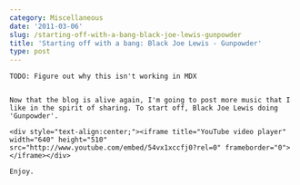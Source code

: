 ```yaml
---
category: Miscellaneous
date: '2011-03-06'
slug: /starting-off-with-a-bang-black-joe-lewis-gunpowder
title: 'Starting off with a bang: Black Joe Lewis - Gunpowder'
type: post
---
```



```
TODO: Figure out why this isn't working in MDX


Now that the blog is alive again, I'm going to post more music that I like in the spirit of sharing. To start off, Black Joe Lewis doing 'Gunpowder'.

<div style="text-align:center;"><iframe title="YouTube video player" width="640" height="510" src="http://www.youtube.com/embed/54vx1xccfj0?rel=0" frameborder="0"> </iframe></div>

Enjoy.
```
